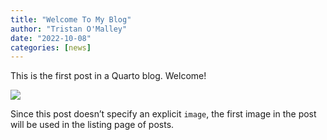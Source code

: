 ```yaml
---
title: "Welcome To My Blog"
author: "Tristan O'Malley"
date: "2022-10-08"
categories: [news]
---
```


This is the first post in a Quarto blog. Welcome!

![](thumbnail.jpg)

Since this post doesn't specify an explicit `image`, the first image in the post will be used in the listing page of posts.
